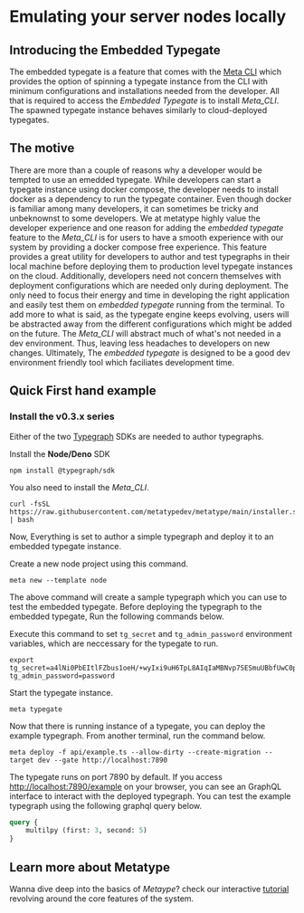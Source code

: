 

# Emulating your server nodes locally

<BlogIntro text="Metatype is a platform which allows developers to solely focus on functional aspect of their applications by powering them with rich declarative API development tools to program and deploy in a cloud first environment. One component of Metatype is the Typegate, a serverless GraphQL/Rest gateway for processing queries. This post is about how we in metatype made a dev friendly access to a typegate instance namely Embedded Typegate." />



## Introducing the Embedded Typegate

The embedded typegate is a feature that comes with the [Meta CLI](/docs/reference/meta-cli) which provides the option of spinning a typegate instance from the CLI with minimum configurations and installations needed from the developer. All that is required to access the _Embedded Typegate_ is to install _Meta_CLI_. The spawned typegate instance behaves similarly to cloud-deployed typegates. 


## The motive

There are more than a couple of reasons why a developer would be tempted to use an emedded typegate. While developers can start a typegate instance using docker compose, the developer needs to install docker as a dependency to run the typegate container. Even though docker is familiar among many developers, it can sometimes be tricky and unbeknownst to some developers. We at metatype highly value the developer experience and one reason for adding the _embedded typegate_ feature to the _Meta_CLI_ is for users to have a smooth experience with our system by providing a docker compose free experience. 
This feature provides a great utility for developers to author and test typegraphs in their local machine before deploying them to production level typegate instances on the cloud.
Additionally, developers need not concern themselves with deployment configurations which are needed only during deployment. The only need to focus their energy and time in developing the right application and easily test them on _embedded typegate_ running from the terminal. To add more to what is said, as the typegate engine keeps evolving, users will be abstracted away from the different configurations which might be added on the future. The _Meta_CLI_ will abstract much of what's not needed in a dev environment. Thus, leaving less headaches to developers on new changes.
Ultimately, The _embedded typegate_ is designed to be a good dev environment friendly tool which faciliates development time. 


## Quick First hand example

### Install the v0.3.x series

Either of the two [Typegraph](/docs/reference/typegraph) SDKs are needed to author typegraphs.

Install the **Node/Deno** SDK
```shell
npm install @typegraph/sdk
```

You also need to install the _Meta_CLI_.
```shell
curl -fsSL https://raw.githubusercontent.com/metatypedev/metatype/main/installer.sh | bash
```

Now, Everything is set to author a simple typegraph and deploy it to an embedded typegate instance.

Create a new node project using this command. 
```shell
meta new --template node
```

The above command will create a sample typegraph which you can use to test the embedded typegate. 
Before deploying the typegraph to the embedded typegate, Run the following commands below.

Execute this command to set `tg_secret` and `tg_admin_password` environment variables, which are neccessary for the typegate to run. 
```shell
export tg_secret=a4lNi0PbEItlFZbus1oeH/+wyIxi9uH6TpL8AIqIaMBNvp7SESmuUBbfUwC0prxhGhZqHw8vMDYZAGMhSZ4fLw== tg_admin_password=password
```

Start the typegate instance.
```shell
meta typegate
```

Now that there is running instance of a typegate, you can deploy the example typegraph. From another terminal, run the command below.
```shell
meta deploy -f api/example.ts --allow-dirty --create-migration --target dev --gate http://localhost:7890
```

The typegate runs on port 7890 by default. If you access [http://localhost:7890/example](http://localhost:7890/example) on your browser, you can see an GraphQL interface to interact with the deployed typegraph. You can test the example typegraph using the following graphql query below.
```graphql
query {
    multilpy (first: 3, second: 5)
}
```

## Learn more about Metatype

Wanna dive deep into the basics of _Metaype_? check our interactive [tutorial](/docs/tutorials/metatype-basics) revolving around the core features of the system.
